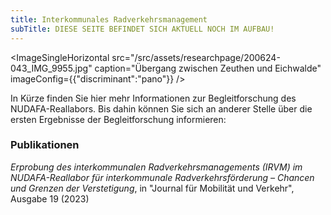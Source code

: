 ```yaml
---
title: Interkommunales Radverkehrsmanagement
subTitle: DIESE SEITE BEFINDET SICH AKTUELL NOCH IM AUFBAU!
---
```


<ImageSingleHorizontal src="/src/assets/researchpage/200624-043_IMG_9955.jpg" caption="Übergang zwischen Zeuthen und Eichwalde" imageConfig={{"discriminant":"pano"}} />


In Kürze finden Sie hier mehr Informationen zur Begleitforschung des NUDAFA-Reallabors. Bis dahin können Sie sich an anderer Stelle über die ersten Ergebnisse der Begleitforschung informieren:&#x20;

### Publikationen

<TextLinkArrow href="https://journals.qucosa.de/jmv/article/view/125/103" display="Samland, Kollert, und Ahrend (2023): " external={false} />

*Erprobung des interkommunalen Radverkehrsmanagements (IRVM) im NUDAFA-Reallabor für interkommunale Radverkehrsförderung
– Chancen und Grenzen der Verstetigung*, in "Journal für Mobilität und Verkehr", Ausgabe 19 (2023)

